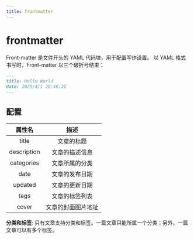 ---
title: frontmatter
---

# frontmatter
Front-matter 是文件开头的 YAML 代码块，用于配置写作设置。 以 YAML 格式书写时，Front-matter 以三个破折号结束：

```md
---
title: Hello World
date: 2025/4/1 20:46:25
---
```

## 配置

| 属性名 | 描述 | 
| :---: | :---: | 
| title  | 文章的标题 |
| description  | 文章的描述信息 | 
| categories  | 文章所属的分类 | 
| date  | 文章的发布日期 | 
| updated  | 文章的更新日期 | 
| tags | 文章的标签列表 | 
| cover  | 文章的封面图片地址 | 

**分类和标签**:
只有文章支持分类和标签。一篇文章只能所属一个分类；另外，一篇文章可以有多个标签。

